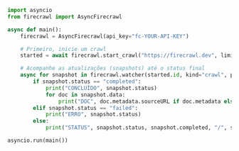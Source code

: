 ```python Python
import asyncio
from firecrawl import AsyncFirecrawl

async def main():
    firecrawl = AsyncFirecrawl(api_key="fc-YOUR-API-KEY")

    # Primeiro, inicie um crawl
    started = await firecrawl.start_crawl("https://firecrawl.dev", limit=5)

    # Acompanhe as atualizações (snapshots) até o status final
    async for snapshot in firecrawl.watcher(started.id, kind="crawl", poll_interval=2, timeout=120):
        if snapshot.status == "completed":
            print("CONCLUÍDO", snapshot.status)
            for doc in snapshot.data:
                print("DOC", doc.metadata.sourceURL if doc.metadata else None)
        elif snapshot.status == "failed":
            print("ERRO", snapshot.status)
        else:
            print("STATUS", snapshot.status, snapshot.completed, "/", snapshot.total)

asyncio.run(main())
```
